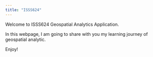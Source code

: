 ```yaml
---
title: "ISSS624"
---
```


Welcome to ISSS624 Geospatial Analytics Application.

In this webpage, I am going to share with you my learning journey of geospatial analytic.

Enjoy!
